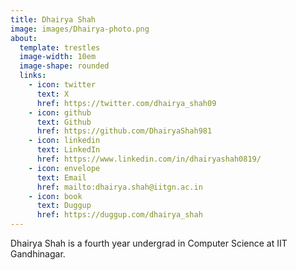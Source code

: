 ```yaml
---
title: Dhairya Shah
image: images/Dhairya-photo.png
about:
  template: trestles
  image-width: 10em
  image-shape: rounded
  links:
    - icon: twitter
      text: X
      href: https://twitter.com/dhairya_shah09
    - icon: github
      text: Github
      href: https://github.com/DhairyaShah981
    - icon: linkedin
      text: LinkedIn
      href: https://www.linkedin.com/in/dhairyashah0819/
    - icon: envelope
      text: Email
      href: mailto:dhairya.shah@iitgn.ac.in
    - icon: book
      text: Duggup
      href: https://duggup.com/dhairya_shah
---
```

Dhairya Shah is a fourth year undergrad in Computer Science at IIT Gandhinagar. 